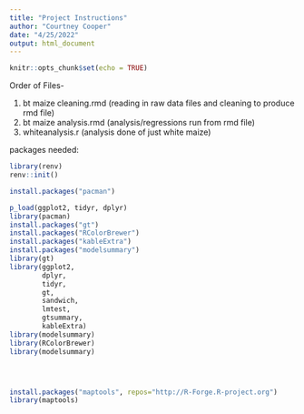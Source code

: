 ```yaml
---
title: "Project Instructions"
author: "Courtney Cooper"
date: "4/25/2022"
output: html_document
---
```


```r
knitr::opts_chunk$set(echo = TRUE)
```
Order of Files-

1. bt maize cleaning.rmd (reading in raw data files and cleaning to produce rmd file)
2. bt maize analysis.rmd (analysis/regressions run from rmd file)
3. whiteanalysis.r (analysis done of just white maize)

packages needed:

```r
library(renv)
renv::init()

install.packages("pacman")

p_load(ggplot2, tidyr, dplyr)
library(pacman)
install.packages("gt")
install.packages("RColorBrewer")
install.packages("kableExtra")
install.packages("modelsummary")
library(gt)
library(ggplot2,
        dplyr,
        tidyr,
        gt,
        sandwich,
        lmtest,
        gtsummary,
        kableExtra)
library(modelsummary)
library(RColorBrewer)
library(modelsummary)




install.packages("maptools", repos="http://R-Forge.R-project.org")
library(maptools)




```

